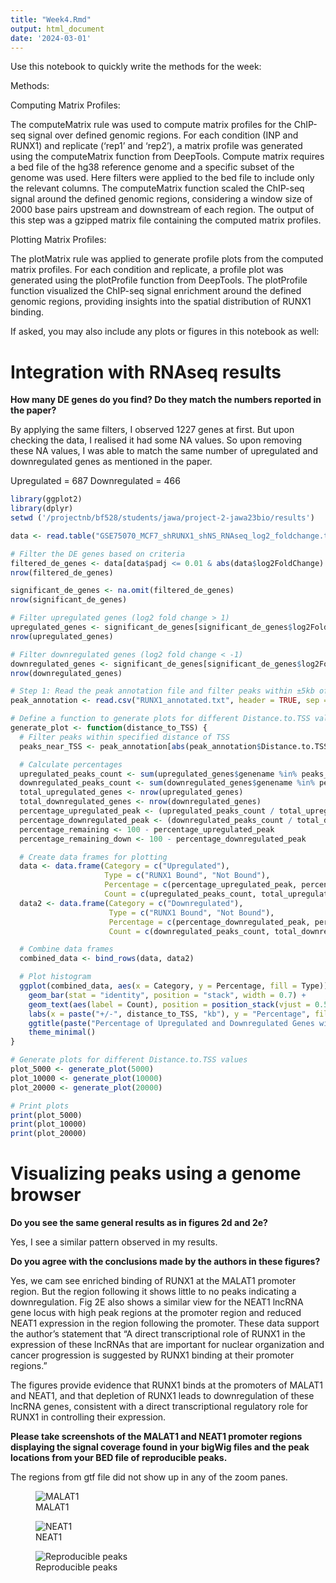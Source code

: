 ```yaml
---
title: "Week4.Rmd"
output: html_document
date: '2024-03-01'
---
```


Use this notebook to quickly write the methods for the week:

Methods: 
  
Computing Matrix Profiles: 

The computeMatrix rule was used to compute matrix profiles for the ChIP-seq signal over defined genomic regions. For each condition (INP and RUNX1) and replicate ('rep1' and 'rep2'), a matrix profile was generated using the computeMatrix function from DeepTools. Compute matrix requires a bed file of the hg38 reference genome and a specific subset of the genome was used. Here filters were applied to the bed file to include only the relevant columns. The computeMatrix function scaled the ChIP-seq signal around the defined genomic regions, considering a window size of 2000 base pairs upstream and downstream of each region. The output of this step was a gzipped matrix file containing the computed matrix profiles.

Plotting Matrix Profiles:

The plotMatrix rule was applied to generate profile plots from the computed matrix profiles. For each condition and replicate, a profile plot was generated using the plotProfile function from DeepTools. The plotProfile function visualized the ChIP-seq signal enrichment around the defined genomic regions, providing insights into the spatial distribution of RUNX1 binding.

If asked, you may also include any plots or figures in this notebook as well:


# Integration with RNAseq results

**How many DE genes do you find? Do they match the numbers reported in the paper?**

By applying the same filters, I observed 1227 genes at first. But upon checking the data, I realised it had some NA values. So upon removing these NA values, I was able to match the same number of upregulated and downregulated genes as mentioned in the paper. 

Upregulated = 687
Downregulated = 466
  
```r
library(ggplot2)
library(dplyr)
setwd ('/projectnb/bf528/students/jawa/project-2-jawa23bio/results')

data <- read.table("GSE75070_MCF7_shRUNX1_shNS_RNAseq_log2_foldchange.txt", header = TRUE)

# Filter the DE genes based on criteria
filtered_de_genes <- data[data$padj <= 0.01 & abs(data$log2FoldChange) > 1, ]
nrow(filtered_de_genes)

significant_de_genes <- na.omit(filtered_de_genes)
nrow(significant_de_genes)

# Filter upregulated genes (log2 fold change > 1)
upregulated_genes <- significant_de_genes[significant_de_genes$log2FoldChange > 1, ]
nrow(upregulated_genes)

# Filter downregulated genes (log2 fold change < -1)
downregulated_genes <- significant_de_genes[significant_de_genes$log2FoldChange < -1, ]
nrow(downregulated_genes)

# Step 1: Read the peak annotation file and filter peaks within ±5kb of a TSS
peak_annotation <- read.csv("RUNX1_annotated.txt", header = TRUE, sep = "\t")

# Define a function to generate plots for different Distance.to.TSS values
generate_plot <- function(distance_to_TSS) {
  # Filter peaks within specified distance of TSS
  peaks_near_TSS <- peak_annotation[abs(peak_annotation$Distance.to.TSS) <= distance_to_TSS, ]

  # Calculate percentages
  upregulated_peaks_count <- sum(upregulated_genes$genename %in% peaks_near_TSS$Gene.Name)
  downregulated_peaks_count <- sum(downregulated_genes$genename %in% peaks_near_TSS$Gene.Name)
  total_upregulated_genes <- nrow(upregulated_genes)
  total_downregulated_genes <- nrow(downregulated_genes)
  percentage_upregulated_peak <- (upregulated_peaks_count / total_upregulated_genes) * 100
  percentage_downregulated_peak <- (downregulated_peaks_count / total_downregulated_genes) * 100
  percentage_remaining <- 100 - percentage_upregulated_peak
  percentage_remaining_down <- 100 - percentage_downregulated_peak

  # Create data frames for plotting
  data <- data.frame(Category = c("Upregulated"),
                     Type = c("RUNX1 Bound", "Not Bound"),
                     Percentage = c(percentage_upregulated_peak, percentage_remaining),
                     Count = c(upregulated_peaks_count, total_upregulated_genes - upregulated_peaks_count))
  data2 <- data.frame(Category = c("Downregulated"),
                      Type = c("RUNX1 Bound", "Not Bound"),
                      Percentage = c(percentage_downregulated_peak, percentage_remaining_down),
                      Count = c(downregulated_peaks_count, total_downregulated_genes - downregulated_peaks_count))

  # Combine data frames
  combined_data <- bind_rows(data, data2)

  # Plot histogram
  ggplot(combined_data, aes(x = Category, y = Percentage, fill = Type)) +
    geom_bar(stat = "identity", position = "stack", width = 0.7) +
    geom_text(aes(label = Count), position = position_stack(vjust = 0.5)) +
    labs(x = paste("+/-", distance_to_TSS, "kb"), y = "Percentage", fill = "Type") +
    ggtitle(paste("Percentage of Upregulated and Downregulated Genes with Peaks (", distance_to_TSS, "kb)")) +
    theme_minimal()
}

# Generate plots for different Distance.to.TSS values
plot_5000 <- generate_plot(5000)
plot_10000 <- generate_plot(10000)
plot_20000 <- generate_plot(20000)

# Print plots
print(plot_5000)
print(plot_10000)
print(plot_20000)

```

# Visualizing peaks using a genome browser

**Do you see the same general results as in figures 2d and 2e?**

Yes, I see a similar pattern observed in my results.
  
**Do you agree with the conclusions made by the authors in these figures?**
  
Yes, we cam see enriched binding of RUNX1 at the MALAT1 promoter region. But the region following it shows little to no peaks indicating a downregulation. Fig 2E also shows a similar view for the NEAT1 lncRNA gene locus with high peak regions at the promoter region and reduced NEAT1 expression in the region following the promoter. These data support the author's statement that "A direct transcriptional role of RUNX1 in the expression of these lncRNAs that are important for nuclear organization and cancer progression is suggested by RUNX1 binding at their promoter regions."

The figures provide evidence that RUNX1 binds at the promoters of MALAT1 and NEAT1, and that depletion of RUNX1 leads to downregulation of these lncRNA genes, consistent with a direct transcriptional regulatory role for RUNX1 in controlling their expression.

**Please take screenshots of the MALAT1 and NEAT1 promoter regions displaying the signal coverage found in your bigWig files and the peak locations from your BED file of reproducible peaks.**

The regions from gtf file did not show up in any of the zoom panes.

![MALAT1](/projectnb/bf528/students/jawa/project-2-jawa23bio/results/MALAT1.png)

![NEAT1](/projectnb/bf528/students/jawa/project-2-jawa23bio/results/NEAT1.png)

![Reproducible peaks](/projectnb/bf528/students/jawa/project-2-jawa23bio/results/Reproducible peak regions.png)

